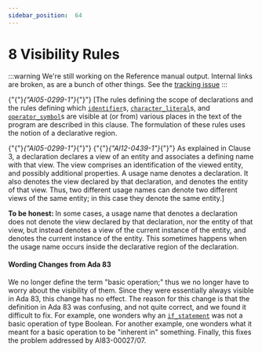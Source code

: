 ---
sidebar_position:  64
---

# 8 Visibility Rules

:::warning
We're still working on the Reference manual output.  Internal links are broken,
as are a bunch of other things.
See the [tracking issue](https://github.com/ada-lang-io/ada-lang-io/issues/20)
:::


<p>{"{"}<em>{"AI05-0299-1"}</em>{"}"} [The rules defining the scope of declarations and the rules defining which <code><a href="../AA-2/AA-2.3#S0002">identifier</a></code>s, <code><a href="../AA-2/AA-2.5#S0015">character_literal</a></code>s, and <code><a href="../AA-6/AA-6.1#S0202">operator_symbol</a></code>s are visible at (or from) various places in the text of the program are described in this clause. The formulation of these rules uses the notion of a declarative region.</p>
<p>{"{"}<em>{"AI05-0299-1"}</em>{"}"} {"{"}<em>{"AI12-0439-1"}</em>{"}"} As explained in Clause 3, a declaration declares a view of an entity and associates a defining name with that view. The view comprises an identification of the viewed entity, and possibly additional properties. A usage name denotes a declaration. It also denotes the view declared by that declaration, and denotes the entity of that view. Thus, two different usage names can denote two different views of the same entity; in this case they denote the same entity.] </p>
<Admonition type="note">
<p><strong>To be honest: </strong>In some cases, a usage name that denotes a declaration does not denote the view declared by that declaration, nor the entity of that view, but instead denotes a view of the current instance of the entity, and denotes the current instance of the entity. This sometimes happens when the usage name occurs inside the declarative region of the declaration. </p></Admonition>


#### Wording Changes from Ada 83

<Admonition type="note">
<p>We no longer define the term "basic operation;" thus we no longer have to worry about the visibility of them. Since they were essentially always visible in Ada 83, this change has no effect. The reason for this change is that the definition in Ada 83 was confusing, and not quite correct, and we found it difficult to fix. For example, one wonders why an <code><a href="../AA-5/AA-5.3#S0175">if_statement</a></code> was not a basic operation of type Boolean. For another example, one wonders what it meant for a basic operation to be "inherent in" something. Finally, this fixes the problem addressed by AI83-00027/07. </p></Admonition>

